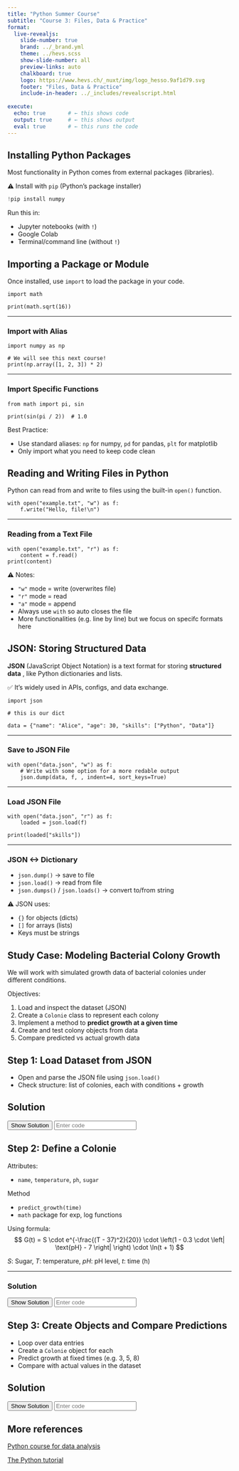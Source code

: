 ```yaml
---
title: "Python Summer Course"
subtitle: "Course 3: Files, Data & Practice"
format:
  live-revealjs:
    slide-number: true
    brand: ../_brand.yml
    theme: ../hevs.scss
    show-slide-number: all
    preview-links: auto
    chalkboard: true
    logo: https://www.hevs.ch/_nuxt/img/logo_hesso.9af1d79.svg
    footer: "Files, Data & Practice"
    include-in-header: ../_includes/revealscript.html
    
execute:
  echo: true       # ← this shows code
  output: true     # ← this shows output
  eval: true       # ← this runs the code
---
```


## Installing Python Packages

Most functionality in Python comes from external packages (libraries).

⚠️ Install with `pip` (Python's package installer)

```python
!pip install numpy
```
Run this in:

- Jupyter notebooks (with `!`)
- Google Colab
- Terminal/command line (without `!`)

## Importing a Package or Module

Once installed, use `import` to load the package in your code.


```pyodide
import math

print(math.sqrt(16))
```

---

### Import with Alias
```pyodide
import numpy as np

# We will see this next course!
print(np.array([1, 2, 3]) * 2)
```

---

### Import Specific Functions
```pyodide
from math import pi, sin

print(sin(pi / 2))  # 1.0
```

Best Practice:

- Use standard aliases: `np` for numpy, `pd` for pandas, `plt` for matplotlib
- Only import what you need to keep code clean

## Reading and Writing Files in Python

Python can read from and write to files using the built-in `open()` function.

```pyodide
with open("example.txt", "w") as f:
    f.write("Hello, file!\n")
```

---

### Reading from a Text File
```pyodide
with open("example.txt", "r") as f:
    content = f.read()
print(content)
```

⚠️ Notes:

- `"w"` mode = write (overwrites file)
- `"r"` mode = read
- `"a"` mode = append
- Always use `with` so auto closes the file
- More functionalities (e.g. line by line) but we focus on specifc formats here

## JSON: Storing Structured Data

**JSON** (JavaScript Object Notation) is a text format for storing **structured data** , like Python dictionaries and lists.

✅ It's widely used in APIs, configs, and data exchange.

```pyodide
import json

# this is our dict

data = {"name": "Alice", "age": 30, "skills": ["Python", "Data"]}
```

---

###  Save to JSON File
```pyodide
with open("data.json", "w") as f:
    # Write with some option for a more redable output
    json.dump(data, f, , indent=4, sort_keys=True)
```

---

### Load JSON File
```pyodide
with open("data.json", "r") as f:
    loaded = json.load(f)

print(loaded["skills"])
```

---

### JSON <-> Dictionary
- `json.dump()` → save to file
- `json.load()` → read from file
- `json.dumps()` / `json.loads()` → convert to/from string

⚠️ JSON uses:

- `{}` for objects (dicts)
- `[]` for arrays (lists)
- Keys must be strings


## Study Case: Modeling Bacterial Colony Growth

We will work with simulated growth data of bacterial colonies under different conditions.

Objectives:

1. Load and inspect the dataset (JSON)
2. Create a `Colonie` class to represent each colony
3. Implement a method to **predict growth at a given time**
4. Create and test colony objects from data
5. Compare predicted vs actual growth data

## Step 1: Load Dataset from JSON

- Open and parse the JSON file using `json.load()`
- Check structure: list of colonies, each with conditions + growth

## Solution

<div class="reveal-solution-container" style="margin-top: 1em;">
  <button onclick="revealSolution(this)" data-code="cheater">Show Solution</button>
  <input type="text" class="solution-code" placeholder="Enter code" />
  <div class="solution-content" style="display: none; margin-top: 0.5em;">

```python
import json

with open("colonies.json", "r") as f:
    data = json.load(f)

print(data[0].keys())
```
  </div>
</div>

## Step 2: Define a Colonie

Attributes:

- `name`, `temperature`, `ph`, `sugar`

Method

- `predict_growth(time)`
- `math` package for exp, log functions

Using formula:
$$
G(t) = S \cdot e^{-\frac{(T - 37)^2}{20}} \cdot \left(1 - 0.3 \cdot \left| \text{pH} - 7 \right| \right) \cdot \ln(t + 1)
$$

$S$: Sugar, $T$: temperature, $pH$: pH level, $t$: time (h)

---

### Solution

<div class="reveal-solution-container" style="margin-top: 1em;">
  <button onclick="revealSolution(this)" data-code="cheater">Show Solution</button>
  <input type="text" class="solution-code" placeholder="Enter code" />
  <div class="solution-content" style="display: none; margin-top: 0.5em;">

```python
import math

class Colonie:
    def __init__(self, name, temperature, ph, sugar):
        self.name = name
        self.temperature = temperature
        self.ph = ph
        self.sugar = sugar

    def predict_growth(self, t):
        base = self.sugar * math.exp(-((self.temperature - 37) ** 2) / 20)
        ph_factor = 1 - abs(self.ph - 7) * 0.3
        return round(base * ph_factor * math.log(t + 1), 3)
```
  </div>
</div>

## Step 3: Create Objects and Compare Predictions

- Loop over data entries
- Create a `Colonie` object for each
- Predict growth at fixed times (e.g. 3, 5, 8)
- Compare with actual values in the dataset


## Solution

<div class="reveal-solution-container" style="margin-top: 1em;">
  <button onclick="revealSolution(this)" data-code="cheater">Show Solution</button>
  <input type="text" class="solution-code" placeholder="Enter code" />
  <div class="solution-content" style="display: none; margin-top: 0.5em;">

```python
fixed_times = [3, 5, 8]

for item in data:
    cond = item["conditions"]
    c = Colonie(item["name"], cond["temperature"], cond["ph"], cond["sugar"])
    print(f"{c.name}:")

    for t in fixed_times:
        actual = float(item["growth"][str(t)])
        predicted = c.predict_growth(t)
        print(f"  t={t}h:  predicted={predicted}, actual={actual}")
```
  </div>
</div>

## More references

[Python course for data analysis](https://github.com/jbossios/python-tutorial/tree/c2db1696439b23c0e4c02eff680bf61e45caab7e?tab=readme-ov-file)

[The Python tutorial](https://docs.python.org/3/tutorial/)






